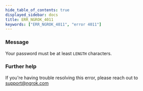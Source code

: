 ```yaml
---
hide_table_of_contents: true
displayed_sidebar: docs
title: ERR_NGROK_4011
keywords: ["ERR_NGROK_4011", "error 4011"]
---
```


### Message

Your password must be at least `LENGTH` characters.

### Further help

If you're having trouble resolving this error, please reach out to [support@ngrok.com](mailto:support@ngrok.com?subject=Help%20with%20ERR_NGROK_4011)
